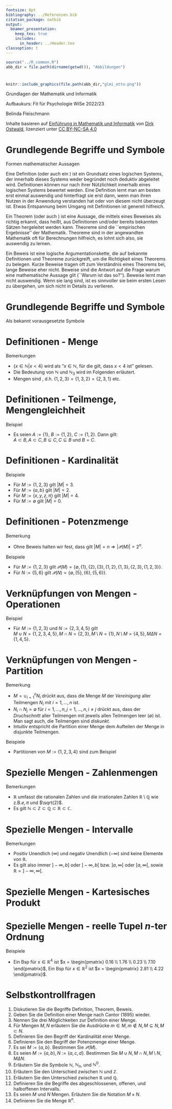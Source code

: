 ```yaml
---
fontsize: 8pt
bibliography: ../Referenzen.bib
citation_package: natbib
output:
  beamer_presentation:
    keep_tex: true
    includes:
      in_header: ../Header.tex
classoption: t    
---
```



```r
source("../R_common.R")
abb_dir = file.path(dirname(getwd()), "Abbildungen")
```

#  {.plain}
\center
```r
knitr::include_graphics(file.path(abb_dir,"glmi_otto.png"))
```

\vspace{2mm}

\huge
Grundlagen der Mathematik und Informatik
\vspace{6mm}

\Large
Aufbaukurs: Fit für Psychologie WiSe 2022/23

\vspace{12mm}
\normalsize
Belinda Fleischmann

\vspace{3mm}
\scriptsize
Inhalte basieren auf [Einführung in Mathematik und Informatik](https://www.ipsy.ovgu.de/Institut/Abteilungen+des+Institutes/Methodenlehre+I+_+Experimentelle+und+Neurowissenschaftliche+Psychologie/Lehre/Wintersemester+2022/Grundlagen+der+Mathematik+und+Informatik.html) von [Dirk Ostwald](https://www.ipsy.ovgu.de/Institut/Abteilungen+des+Institutes/Methodenlehre+I+_+Experimentelle+und+Neurowissenschaftliche+Psychologie/Team/Dirk+Ostwald.html), lizenziert unter [CC BY-NC-SA 4.0](https://creativecommons.org/licenses/by-sa/4.0/deed.de)





# Grundlegende Begriffe und Symbole

Formen mathematischer Aussagen

\small
\textbf{Definition.} Eine Definition (oder auch ein \textit{Axiom}) ist ein 
Grundsatz eines logischen Systems, der innerhalb dieses Systems weder begründet 
noch deduktiv abgeleitet wird. Definitionen können nur nach ihrer Nützlichkeit 
innerhalb eines logischen Systems bewertet werden. Eine Definition lernt man am 
besten erst einmal auswendig und hinterfragt sie erst dann, wenn man ihren Nutzen 
in der Anwendung verstanden hat oder von diesem nicht überzeugt ist. Etwas Entspannung
beim Umgang mit Definitionen ist generell hilfreich.
\vspace{3mm}

\textbf{Theorem.} Ein Theorem (oder auch \textit{Satz}) ist eine Aussage, die 
mittels eines Beweises als richtig erkannt, dass heißt, aus Definitionen und/oder
bereits bekannten Sätzen hergeleitet werden kann. Theoreme sind die ``empirischen Ergebnisse'' 
der Mathematik. Theoreme sind in der angewandten Mathematik oft für Berechnungen
hilfreich, es lohnt sich also, sie auswendig zu lernen.
\vspace{3mm}

\textbf{Beweis.} Ein Beweis ist eine logische Argumentationskette, die auf bekannte
Definitionen und Theoreme zurückgreift, um die Richtigkeit eines Theorems zu belegen. 
Kurze Beweise tragen oft zum Verständnis eines Theorems bei, lange Beweise eher nicht.
Beweise sind die Antwort auf die Frage warum eine mathematische Aussage gilt 
(``Warum ist das so?''). Beweise lernt man nicht auswendig. Wenn sie lang sind, 
ist es sinnvoller sie beim ersten Lesen zu übergehen, um sich nicht in Details zu 
verlieren. 


# Grundlegende Begriffe und Symbole

Als bekannt vorausgesetzte Symbole
\vspace{5mm}

\begin{table}
\centering
\renewcommand{\arraystretch}{1.5}
\begin{tabular}{ll|ll}
$A := B$ 
& A ist definiert als B 
& $A = B$ 
& A ist gleich B 
\\\hline 
$A \Leftrightarrow B$ 
& A ist äquivalent mit B 
& $A \Rightarrow B$ 
& Aus A folgt B  
\\\hline 
$a < b$
& a ist kleiner als b
& $a \le b$
& a ist kleiner oder gleich b
\\\hline 
$a > b$
& a ist größer als b
& $a \ge b$
& a ist größer oder gleich b
\\\hline
$n!$ 
& Fakultät von $n$
& $|a|$
& Betrag von $a$
\end{tabular} 
\end{table}



#  {.plain}

\vfill
\center
\huge
\textcolor{black}{(1) Mengen}
\vfill





# Definitionen - Menge
\small

\begin{definition}[Mengen und Mengendefinition]
\justifying
Nach Cantor (1895) ist eine \textit{Menge} definiert als
``eine Zusammenfassung $M$ von bestimmten wohlunterschiedenen Objekten $m$
unsere Anschauung oder unseres Denken (welche die Elemente der Menge genannt werden)
zu einem Ganzen''. Wir schreiben
\begin{equation}
m \in M \mbox{ bzw. } m \notin M
\end{equation}
um auszudrücken, dass $m$ ein Element bzw. kein Element von $M$ ist. Zur 
Definition von Mengen gibt es mindestens folgende Möglichkeiten:
\begin{itemize}
\item[(1)] Auflisten der Elemente in geschweiften Klammern, z.B. $M := \{1,2,3\}$.
\item[(2)] Angabe der Eigenschaften der Elemente, z.B. $M := \{x \in \mathbb{N}|x < 4\}$.
\item[(3)] Gleichsetzen mit einer anderen eindeutig definierten Menge, z.B. $M := \mathbb{N}_3$.
\end{itemize}
\end{definition}

\footnotesize
Bemerkungen

* $\{x \in \mathbb{N}|x < 4\}$ wird als "$x \in \mathbb{N}$, für die gilt, dass $x < 4$ ist" gelesen.
* Die Bedeutung von $\mathbb{N}$ und $\mathbb{N}_3$ wird im Folgenden erläutert.
* Mengen sind \textit{ungeordnet}, d.h. $\{1,2,3\} = \{1,3,2\} = \{2,3,1\}$ etc.





# Definitionen - Teilmenge, Mengengleichheit
\small
\begin{definition}[Teilmengen und Mengengleichheit]
\begin{itemize}
\item Eine Menge $A$ heißt \textit{Teilmenge} einer Menge $B$, wenn für jedes
Element $a \in A$ gilt, dass auch $a\in B$. Ist $A$ eine Teilmenge von $B$ ist, so 
schreibt man
\begin{equation}
A \subseteq B
\end{equation}
und nennt $A$ \textit{Untermenge} von $B$ und $B$ \textit{Obermenge} von $A$.
\item Eine Menge $A$ heißt \textit{echte Teilmenge} einer Menge $B$, wenn für 
jedes Element $a \in A$ gilt, dass auch $a\in B$, es aber zumindest ein Element
$b \in B$ gibt, für das gilt $b \notin A$. Ist $A$ eine echte Teilmenge von $B$, 
so schreibt man
\begin{equation}
A \subset B.
\end{equation}
\item Zwei Mengen $A$ und $B$ heißen \textit{gleich}, wenn für jedes Element 
$a \in A$ gilt, dass auch $a \in B$, und wenn für jedes Element $b \in B$ gilt, 
dass auch $b \in A$. Sind die Mengen $A$ und $B$ gleich, so schreibt man
\begin{equation}
A = B.
\end{equation}
\end{itemize}
\end{definition}

\footnotesize
Beispiel

* Es seien $A := \{1\}$, $B := \{1,2\}$, $C := \{1,2\}$. Dann gilt:  
$A \subset B, A \subset C, B \subseteq C, C \subseteq B$ und $B = C$.





# Definitionen - Kardinalität
\small
\begin{definition}[Kardinalität, leere Menge]
\justifying
Die Anzahl der Elemente einer Menge $M$ heißt \textit{Kardinalität} und wird 
mit $|M|$ bezeichnet. Eine Menge mit Kardinalität 0 heißt \textit{leere Menge} 
und wird mit $\emptyset$ bezeichnet.
\end{definition}

\footnotesize
Beispiele

* Für $M := \{1,2,3\}$ gilt $|M| = 3$.
* Für $M := \{a,b\}$ gilt $|M| = 2$.
* Für $M := \{x,y,z,\pi\}$ gilt $|M| = 4$.
* Für $M := \emptyset$ gilt $|M| = 0$.





# Definitionen - Potenzmenge
\small
\begin{definition}[Potenzmenge]
\justifying
Die Menge aller Teilmengen einer Menge $M$ heißt \textit{Potenzmenge von $M$} 
und wird mit $\mathcal{P}(M)$ bezeichnet. Die leere Untermenge von $M$ und $M$ 
selbst sind immer Elemente von $\mathcal{P}(M)$.
\end{definition}

\footnotesize
Bemerkung

* Ohne Beweis halten wir fest, dass gilt $|M| = n \Rightarrow |\mathcal{P}(M)| = 2^n$.

Beispiele

* Für $M := \{1,2,3\}$ gilt $\mathcal{P}(M) = \{\emptyset, \{1\},\{2\},\{3\},\{1,2\},\{1,3\},\{2,3\},\{1,2,3\} \}$.
* Für $N := \{5,6\}$ gilt $\mathcal{P}(N) = \{\emptyset, \{5\},\{6\},\{5,6\} \}$.




# Verknüpfungen von Mengen - Operationen
\footnotesize
\begin{definition}[Mengenoperationen]
\setstretch{1}
$M$ und $N$ seien zwei Mengen.
\justifying
\begin{itemize}
\item Die \textit{Vereinigung von $M$ und $N$} ist definiert als die Menge
\begin{equation}
M \cup N := \{x | x \in M \mbox{ oder } x \in N\},
\end{equation}
wobei \textit{oder} im inklusiven Sinne als \textit{und/oder} zu verstehen ist.
\item Der \textit{Durchschnitt von $M$ und $N$} ist definiert als die Menge
\begin{equation}
M \cap N := \{x | x \in M \mbox{ und } x \in N\}.
\end{equation}
\item Die \textit{Differenz von $M$ und $N$} ist definiert als die Menge
\begin{equation}
M\setminus N := \{x | x \in M \mbox{ und } x \notin N\}.
\end{equation}
\item Die \textit{symmetrische Differenz von $M$ und $N$} ist definiert als die Menge
\begin{equation}
M \Delta N := \{x|x \in M \mbox{ oder } x \in N, \mbox{ aber } x \notin M \cap N\},
\end{equation}
wobei \textit{oder} hier also im exklusiven Sinne zu verstehen ist.
\end{itemize}
\end{definition}

\footnotesize
\setstretch{1.5}
Beispiel

* Für $M := \{1,2,3\}$ und $N := \{2,3,4,5\}$ gilt  
$M \cup N = \{1,2,3,4,5\}, M \cap N = \{2,3\}, M \setminus N = \{1\}, N \setminus M = \{4,5\}, M \Delta N = \{1,4,5\}.$




# Verknüpfungen von Mengen - Partition
\small
\begin{definition}[Partition]
$M$ sei eine Menge und $P := \{N_i\}$ sei eine Menge von Mengen $N_i$ mit $i = 1,...,n$,
so dass gilt
\begin{equation}
M = \cup_{i=1}^n N_i \mbox{ und } N_i \cap N_j = \emptyset \mbox{ für } i = 1,...,n, j = 1,..., n, i \neq j.
\end{equation}
Dann heißt $P$ eine \textit{Partition} (oder \textit{Zerlegung}) von $M$.
\end{definition}

\footnotesize
Bemerkung

* $M = \cup_{i=1}^n N_i$ drückt aus, dass die Menge $M$ der *Vereinigung* aller Teilmengen $N_i$ mit $i = 1,...,n$ ist.
* $N_i \cap N_j = \emptyset \mbox{ für } i = 1,...,n, j = 1,..., n, i \neq j$ drückt aus, dass der *Druchschnitt* aller Teilmengen mit jeweils allen Teilmengen leer ($\emptyset$) ist. Man sagt auch, die Teilmengen sind *diskunkt.* 
* Intuitiv entspricht die Partition einer Menge dem Aufteilen der Menge in disjunkte Teilmengen.

Beispiele

* Partitionen von $M := \{1,2,3,4\}$ sind zum Beispiel
\begin{equation}
P_1 := \{\{1\}, \{2,3,4\}\}, P_2 := \{\{1,2\}, \{3,4\}\}, P_3 := \{\{1\}, \{2\}, \{3,4\}\}. 
\end{equation}
 

# Spezielle Mengen - Zahlenmengen
\small
\begin{definition}[Zahlenmengen]
Es bezeichnen
\begin{itemize}
\item $\mathbb{N}\,\,\, := \{1,2,3,...\}$ die \textit{natürlichen Zahlen},
\item $\mathbb{N}_n     := \{1,2,3,...,n\}$ die \textit{natürlichen Zahlen der Ordnung $n$},
\item $\mathbb{N}^0     := \mathbb{N} \cup \{0\}$ die \textit{natürlichen Zahlen} und Null,
\item $\mathbb{Z}\,\,\, := \{...,-3,-2,-1,0,1,2,3,...\}$ die \textit{ganzen Zahlen},
\item $\mathbb{Q}\,\,\, := \{\frac{p}{q}|p,q \in \mathbb{Z}, q \neq 0\}$ die \textit{rationalen Zahlen},
\item $\mathbb{R}\,\,\,$ die \textit{reellen Zahlen}, und
\item $\mathbb{C}\,\,\, := \{a +ib|a,b\in \mathbb{R}, i := \sqrt{-1} \}$ die \textit{komplexen Zahlen}.
\end{itemize}
\end{definition}

\footnotesize
Bemerkungen

* $\mathbb{R}$ umfasst die rationalen Zahlen und die irrationalen Zahlen $\mathbb{R}\setminus \mathbb{Q}$ wie z.B.$e,\pi$ und $\sqrt{2}$.
* Es gilt $\mathbb{N} \subset \mathbb{Z} \subset \mathbb{Q} \subset \mathbb{R} \subset \mathbb{C}$.






# Spezielle Mengen - Intervalle
\small
\begin{definition}[Intervalle]
\justifying
Zusammenhängende Teilmengen der reellen Zahlen heißen \textit{Intervalle}. Für $a,b\in \mathbb{R}$ unterscheidet man
\begin{itemize}
\item das \textit{abgeschlossene Intervall}
\begin{equation}
[a,b] := \{x \in \mathbb{R}|a \le x \le b\},
\end{equation}
\item das \textit{offene Interval}
\begin{equation}
]a,b[ := \{x \in \mathbb{R}|a < x < b\},
\end{equation}
\item die \textit{halboffenen Intervalle}
\begin{equation}
]a,b] := \{x \in \mathbb{R}| a < x \le b\} \mbox{ und } [a,b[ := \{x \in \mathbb{R}| a \le x < b\}.
\end{equation}
\end{itemize}
\end{definition}

\footnotesize
Bemerkungen

* Positiv Unendlich ($\infty$) und negativ Unendlich ($-\infty$) sind keine Elemente von $\mathbb{R}$.
* Es gilt also immer $]-\infty,b]$ oder $]-\infty,b[$   bzw. $]a,\infty[$  oder $[a,\infty[$, sowie $\mathbb{R} = ]-\infty, \infty[$.





# Spezielle Mengen - Kartesisches Produkt
\footnotesize
\begin{definition}[Kartesische Produkte]
\justifying
$M$ und $N$ seien zwei Mengen. Dann ist das \textit{Kartesische Produkt der
Mengen $M$ und $N$} die Menge aller geordneten Tupel $(m,n)$ mit $m \in M$ und
$n \in N$, formal
\begin{equation}
M \times N := \{(m,n)|m\in M, n \in N \}.
\end{equation}

Das Kartesische Produkt einer Menge $M$ mit sich selbst wird bezeichnet mit
\begin{equation}
M^2 := M \times M.
\end{equation}

Seien weiterhin $M_1, ..., M_n$ Mengen. Dann ist das \textit{Kartesische
Produkt der Mengen $M_1,...,M_n$} die Menge aller geordneten $n$-Tupel
$(m_1,...,m_n)$ mit $m_i \in M_i$ für $i = 1,...,n$, formal
\begin{equation}
\prod_{i=1}^n M_i := M_1 \times \cdots \times M_n := \{(m_1,...,m_n)|m_i \in M_i \mbox{ für } i = 1,...,n\}.
\end{equation}

Das $n$-fache Kartesische Produkt einer Menge $M$ mit sich selbst wird bezeichnet mit
\begin{equation}
M^n := \prod_{i=1}^n M := \{(m_1,,...,m_n)|m_i \in M\}.
\end{equation}
\end{definition}





# Spezielle Mengen - reelle Tupel $n$-ter Ordnung
\small
\begin{definition}[Die Menge $\mathbb{R}^n$]
\justifying
Das $n$-fache Kartesische Produkt der reellen Zahlen mit sich selbst wird bezeichnet mit
\begin{equation}
\mathbb{R}^n := \prod_{i=1}^n \mathbb{R} := \{x := (x_1,,...,x_n)|x_i \in \mathbb{R}\}
\end{equation}
und \textit{``$\mathbb{R}$ hoch $n$''} gesprochen. Wir schreiben die Elemente von $\mathbb{R}^n$ typischerweise als Spalten
\begin{equation}
x :=
\begin{pmatrix}
x_1
\\
\vdots
\\
x_n
\end{pmatrix}
\end{equation}
und nennen sie \textit{$n$-dimensionale Vektoren}. Die Elemente von 
$\mathbb{R}^1 = \mathbb{R}$ nennt man \textit{Skalare}.
\end{definition}


\footnotesize
Beispiele

* Ein Bsp für $x \in \mathbb{R}^4$ ist  $x = \begin{pmatrix} 0.16 \\ 1.76 \\ 0.23 \\ 7.10 \end{pmatrix}$, Ein Bsp für $x \in \mathbb{R}^2$ ist  $x = \begin{pmatrix} 2.81 \\ 4.22 \end{pmatrix}$.






# Selbstkontrollfragen 
\small
\setstretch{1.8}

1. Diskutieren Sie die Begriffe Definition, Theorem, Beweis.
2. Geben Sie die Definition einer Menge nach Cantor (1895) wieder.
3. Nennen Sie drei Möglichkeiten zur Definition einer Menge.
4. Für Mengen $M,N$ erläutern Sie die Ausdrücke $m \in M, m \notin N, M \subseteq N, M \subset N$. 
5. Definieren Sie den Begriff der Kardinalität einer Menge.
6. Definieren Sie den Begriff der Potenzmenge einer Menge.
7. Es sei $M := \{a,b\}$. Bestimmen Sie $\mathcal{P}(M)$.
8. Es seien $M := \{a,b\}, N := \{a,c,d\}$. Bestimmen Sie $M \cup N, M \cap N, M\setminus N, M \Delta N$.
9. Erläutern Sie die Symbole $\mathbb{N}$, $\mathbb{N}_n$, und $\mathbb{N}^0$.
10. Erläutern Sie den Unterschied zwischen $\mathbb{N}$ und $\mathbb{Z}$.
11. Erläutern Sie den Unterschied zwischen $\mathbb{R}$ und $\mathbb{Q}$.
12. Definieren Sie die Begriffe des abgeschlossenen, offenen, und halboffenen Intervalls.
13. Es seien $M$ und $N$ Mengen. Erläutern Sie die Notation $M \times N$.
14. Definieren Sie die Menge $\mathbb{R}^n$.

